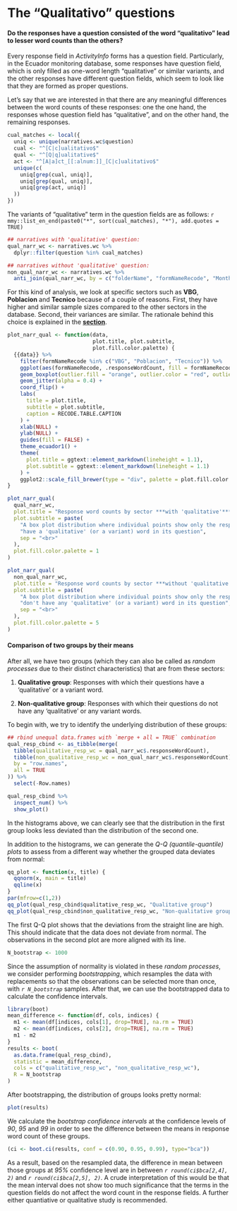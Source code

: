 
# The "Qualitativo" questions {-}

#### Do the responses have a question consisted of the word "qualitativo" lead to lesser word counts than the others? {-}

Every response field in *ActivityInfo* forms has a question field. Particularly,
in the Ecuador monitoring database, some responses have question field, which is
only filled as one-word length "qualitative" or similar variants, and the other
responses have different question fields, which seem to look like that they are
formed as proper questions.

Let's say that we are interested in that there are any meaningful differences
between the word counts of these responses: one the one hand, the responses
whose question field has "qualitative", and on the other hand, the remaining
responses.

```r
cual_matches <- local({
  uniq <- unique(narratives.wc$question)
  cual <- "^[C|c]ualitativo$"
  qual <- "^[Q|q]ualitative$"
  act <- "^[A|a]ct_[[:alnum:]]_[C|c]ualitativo$"
  unique(c(
    uniq[grep(cual, uniq)],
    uniq[grep(qual, uniq)],
    uniq[grep(act, uniq)]
  ))
})
```

The variants of "qualitative" term in the question fields are as follows:
`r mmy::list_en_end(paste0("*", sort(cual_matches), "*"), add.quotes = TRUE)`

```r
## narratives with 'qualitative' question:
qual_narr_wc <- narratives.wc %>% 
  dplyr::filter(question %in% cual_matches)

## narratives without 'qualitative' question:
non_qual_narr_wc <- narratives.wc %>% 
  anti_join(qual_narr_wc, by = c("folderName", "formNameRecode", "Month", "recordId"))
```

For this kind of analysis, we look at specific sectors such as **VBG**,
**Poblacion** and **Tecnico** because of a couple of reasons. First, they have
higher and similar sample sizes compared to the other sectors in the database.
Second, their variances are similar. The rationale behind this choice is
explained in the [**section**](#average-word-count-per-sector).

```r
plot_narr_qual <- function(data, 
                           plot.title, plot.subtitle,
                           plot.fill.color.palette) {
  {{data}} %>% 
    filter(formNameRecode %in% c("VBG", "Poblacion", "Tecnico")) %>%
    ggplot(aes(formNameRecode, .responseWordCount, fill = formNameRecode)) +
    geom_boxplot(outlier.fill = "orange", outlier.color = "red", outlier.shape = 23, outlier.alpha = 1) +
    geom_jitter(alpha = 0.4) +
    coord_flip() +
    labs(
      title = plot.title,
      subtitle = plot.subtitle,
      caption = RECODE.TABLE.CAPTION
    ) +
    xlab(NULL) +
    ylab(NULL) +
    guides(fill = FALSE) +
    theme_ecuador1() +
    theme(
      plot.title = ggtext::element_markdown(lineheight = 1.1),
      plot.subtitle = ggtext::element_markdown(lineheight = 1.1)
    ) +
    ggplot2::scale_fill_brewer(type = "div", palette = plot.fill.color.palette)
}
```

```r
plot_narr_qual(
  qual_narr_wc,
  plot.title = "Response word counts by sector ***with 'qualitative'***",
  plot.subtitle = paste(
    "A box plot distribution where individual points show only the responses for which the responses",
    "have a 'qualitative' (or a variant) word in its question",
    sep = "<br>"
  ),
  plot.fill.color.palette = 1
)
```

```r
plot_narr_qual(
  non_qual_narr_wc,
  plot.title = "Response word counts by sector ***without 'qualitative'***",
  plot.subtitle = paste(
    "A box plot distribution where individual points show only the responses for which the responses",
    "don't have any 'qualitative' (or a variant) word in its question",
    sep = "<br>"
  ),
  plot.fill.color.palette = 5
)
```

#### Comparison of two groups by their means {-}

After all, we have two groups (which they can also be called as 
*random processes* due to their distinct characteristics) that are from these
sectors:

1. **Qualitative group**: Responses with which their questions have a
'qualitative' or a variant word.

2. **Non-qualitative group**: Responses with which their questions do not have
any 'qualitative' or any variant words.

To begin with, we try to identify the underlying distribution of these groups:

```r
## rbind unequal data.frames with `merge + all = TRUE` combination
qual_resp_cbind <- as_tibble(merge(
  tibble(qualitative_resp_wc = qual_narr_wc$.responseWordCount),
  tibble(non_qualitative_resp_wc = non_qual_narr_wc$.responseWordCount),
  by = "row.names",
  all = TRUE
)) %>%
  select(-Row.names)

qual_resp_cbind %>% 
  inspect_num() %>% 
  show_plot()
```

In the histograms above, we can clearly see that the distribution in the first
group looks less deviated than the distribution of the second one.

In addition to the histograms, we can generate the *Q-Q (quantile-quantile)
plots* to assess from a different way whether the grouped data deviates from
normal:

```r
qq_plot <- function(x, title) {
  qqnorm(x, main = title)
  qqline(x)
}
par(mfrow=c(1,2))
qq_plot(qual_resp_cbind$qualitative_resp_wc, "Qualitative group")
qq_plot(qual_resp_cbind$non_qualitative_resp_wc, "Non-qualitative group")
```

The first Q-Q plot shows that the deviations from the straight line are high.
This should indicate that the data does not deviate from normal. The
observations in the second plot are more aligned with its line.

```r
N_bootstrap <- 1000
```

Since the assumption of normality is violated in these *random processes*, we
consider performing *bootstrapping*, which resamples the data with replacements
so that the observations can be selected more than once, 
with *`r N_bootstrap`* samples. After that, we can use the bootstrapped data to
calculate the confidence intervals.

```r
library(boot)
mean_difference <- function(df, cols, indices) {
  m1 <- mean(df[indices, cols[1], drop=TRUE], na.rm = TRUE)
  m2 <- mean(df[indices, cols[2], drop=TRUE], na.rm = TRUE)
  m1 - m2
}
results <- boot(
  as.data.frame(qual_resp_cbind),
  statistic = mean_difference,
  cols = c("qualitative_resp_wc", "non_qualitative_resp_wc"),
  R = N_bootstrap
)
```

After bootstrapping, the distribution of groups looks pretty normal:

```r
plot(results)
```

We calculate the *bootstrap confidence intervals* at the confidence levels of
*90*, *95* and *99* in order to see the difference between the means in response
word count of these groups.

```r
(ci <- boot.ci(results, conf = c(0.90, 0.95, 0.99), type="bca"))
```

As a result, based on the resampled data, the difference in mean between those
groups at *95%* confidence level are 
in between *`r round(ci$bca[2,4], 2)`* and *`r round(ci$bca[2,5], 2)`*. 
A crude interpretation of this would be that the mean interval does not show too
much significance that the terms in the question fields do not affect the word
count in the response fields. A further either quantiative or qualitative study
is recommended.

